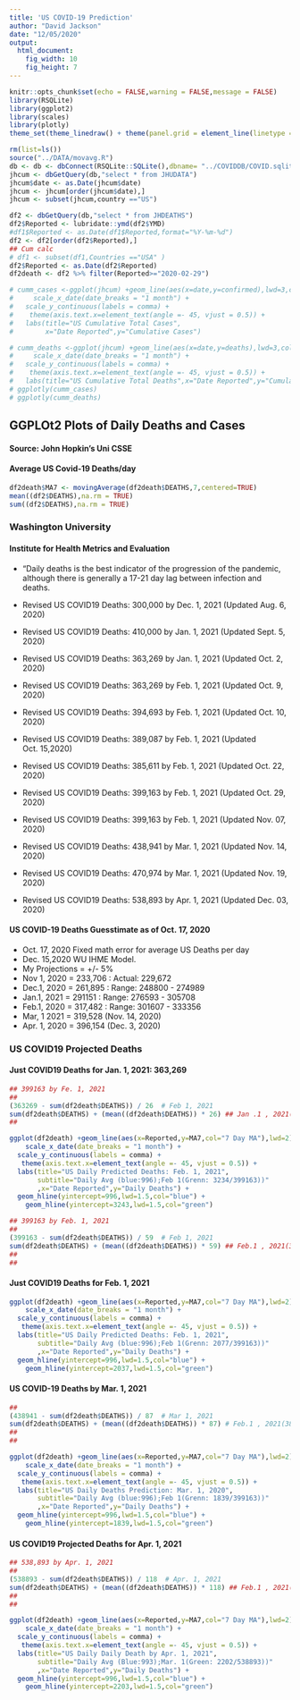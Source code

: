 ```yaml
---
title: 'US COVID-19 Prediction'
author: "David Jackson"
date: "12/05/2020"
output: 
  html_document: 
    fig_width: 10
    fig_height: 7
---
```


```r
knitr::opts_chunk$set(echo = FALSE,warning = FALSE,message = FALSE)
library(RSQLite)
library(ggplot2)
library(scales)
library(plotly)
theme_set(theme_linedraw() + theme(panel.grid = element_line(linetype = 'dashed')))
```

```r
rm(list=ls())
source("../DATA/movavg.R")
db <- db <- dbConnect(RSQLite::SQLite(),dbname= "../COVIDDB/COVID.sqlite3")
jhcum <- dbGetQuery(db,"select * from JHUDATA")
jhcum$date <- as.Date(jhcum$date)
jhcum <- jhcum[order(jhcum$date),]
jhcum <- subset(jhcum,country =="US")

```

```r
df2 <- dbGetQuery(db,"select * from JHDEATHS")
df2$Reported <- lubridate::ymd(df2$YMD)
#df1$Reported <- as.Date(df1$Reported,format="%Y-%m-%d")
df2 <- df2[order(df2$Reported),]
## Cum calc
# df1 <- subset(df1,Countries =="USA" )
df2$Reported <- as.Date(df2$Reported)
df2death <- df2 %>% filter(Reported>="2020-02-29") 

```

```r
# cumm_cases <-ggplot(jhcum) +geom_line(aes(x=date,y=confirmed),lwd=3,col="red") + 
#     scale_x_date(date_breaks = "1 month") +
#   scale_y_continuous(labels = comma) +
#    theme(axis.text.x=element_text(angle =- 45, vjust = 0.5)) +
#   labs(title="US Cumulative Total Cases",
#        x="Date Reported",y="Cumulative Cases") 
```
```r
# cumm_deaths <-ggplot(jhcum) +geom_line(aes(x=date,y=deaths),lwd=3,col="blue") + 
#     scale_x_date(date_breaks = "1 month") +
#   scale_y_continuous(labels = comma) +
#    theme(axis.text.x=element_text(angle =- 45, vjust = 0.5)) +
#   labs(title="US Cumulative Total Deaths",x="Date Reported",y="Cumulative Deaths")
# ggplotly(cumm_cases)
# ggplotly(cumm_deaths)
```

## GGPLOt2 Plots of Daily Deaths and Cases
#### Source: John Hopkin's Uni CSSE


#### Average US Covid-19 Deaths/day

```r
df2death$MA7 <- movingAverage(df2death$DEATHS,7,centered=TRUE)
mean((df2$DEATHS),na.rm = TRUE)
sum((df2$DEATHS),na.rm = TRUE)
```

### Washington University
#### Institute for Health Metrics and Evaluation
* "Daily deaths is the best indicator of the progression of the pandemic, although there is generally a 17-21 day lag between infection and deaths.

* Revised US COVID19 Deaths: 300,000 by Dec. 1, 2021 (Updated Aug. 6, 2020)
* Revised US COVID19 Deaths: 410,000 by Jan. 1, 2021 (Updated Sept. 5, 2020)
* Revised US COVID19 Deaths: 363,269 by Jan. 1, 2021 (Updated Oct. 2, 2020)
* Revised US COVID19 Deaths: 363,269 by Feb. 1, 2021 (Updated Oct. 9, 2020)
* Revised US COVID19 Deaths: 394,693 by Feb. 1, 2021 (Updated Oct. 10, 2020)
* Revised US COVID19 Deaths: 389,087 by Feb. 1, 2021 (Updated Oct. 15,2020)
* Revised US COVID19 Deaths: 385,611 by Feb. 1, 2021 (Updated Oct. 22, 2020)
* Revised US COVID19 Deaths: 399,163 by Feb. 1, 2021 (Updated Oct. 29, 2020)
* Revised US COVID19 Deaths: 399,163 by Feb. 1, 2021 (Updated Nov. 07, 2020)
* Revised US COVID19 Deaths: 438,941 by Mar. 1, 2021 (Updated Nov. 14, 2020)
* Revised US COVID19 Deaths: 470,974 by Mar. 1, 2021 (Updated Nov. 19, 2020)
* Revised US COVID19 Deaths: 538,893 by Apr. 1, 2021 (Updated Dec. 03, 2020)


#### US COVID-19 Deaths  Guesstimate as of Oct. 17, 2020

* Oct. 17, 2020 Fixed math error for average US Deaths per day
* Dec. 15,2020 WU IHME Model.
* My Projections = +/- 5%
* Nov 1,  2020 = 233,706 : Actual: 229,672
* Dec.1,  2020 = 261,895 : Range: 248800 - 274989
* Jan.1,  2021 = 291151  : Range: 276593 - 305708
* Feb.1, 2020 = 317,482 : Range: 301607 - 333356
* Mar, 1 2021 = 319,528 (Nov. 14, 2020)
* Apr. 1, 2020 = 396,154 (Dec. 3, 2020)

### US COVID19 Projected Deaths
#### Just COVID19 Deaths for Jan. 1, 2021: 363,269

```r
## 399163 by Fe. 1, 2021
##
(363269 - sum(df2death$DEATHS)) / 26  # Feb 1, 2021
sum(df2death$DEATHS) + (mean((df2death$DEATHS)) * 26) ## Jan .1 , 2021(363269)
## 
```

```r
ggplot(df2death) +geom_line(aes(x=Reported,y=MA7,col="7 Day MA"),lwd=2) + 
    scale_x_date(date_breaks = "1 month") +
  scale_y_continuous(labels = comma) +
   theme(axis.text.x=element_text(angle =- 45, vjust = 0.5)) +
  labs(title="US Daily Predicted Deaths: Feb. 1, 2021",
       subtitle="Daily Avg (blue:996);Feb 1(Grenn: 3234/399163))"
       ,x="Date Reported",y="Daily Deaths") +
  geom_hline(yintercept=996,lwd=1.5,col="blue") +
    geom_hline(yintercept=3243,lwd=1.5,col="green")

```






```r
## 399163 by Feb. 1, 2021
##
(399163 - sum(df2death$DEATHS)) / 59  # Feb 1, 2021
sum(df2death$DEATHS) + (mean((df2death$DEATHS)) * 59) ## Feb.1 , 2021(389087)
##
## 
```


#### Just COVID19 Deaths for Feb. 1, 2021


```r
ggplot(df2death) +geom_line(aes(x=Reported,y=MA7,col="7 Day MA"),lwd=2) + 
    scale_x_date(date_breaks = "1 month") +
  scale_y_continuous(labels = comma) +
   theme(axis.text.x=element_text(angle =- 45, vjust = 0.5)) +
  labs(title="US Daily Predicted Deaths: Feb. 1, 2021",
       subtitle="Daily Avg (blue:996);Feb 1(Grenn: 2077/399163))"
       ,x="Date Reported",y="Daily Deaths") +
  geom_hline(yintercept=996,lwd=1.5,col="blue") +
    geom_hline(yintercept=2037,lwd=1.5,col="green")

```

#### US COVID-19 Deaths by Mar. 1, 2021

```r
##
(438941 - sum(df2death$DEATHS)) / 87  # Mar 1, 2021
sum(df2death$DEATHS) + (mean((df2death$DEATHS)) * 87) # Feb.1 , 2021(389087)
##
## 
```
```r

ggplot(df2death) +geom_line(aes(x=Reported,y=MA7,col="7 Day MA"),lwd=2) + 
    scale_x_date(date_breaks = "1 month") +
  scale_y_continuous(labels = comma) +
   theme(axis.text.x=element_text(angle =- 45, vjust = 0.5)) +
  labs(title="US Daily Deaths Prediction: Mar. 1, 2020",
       subtitle="Daily Avg (blue:996);Feb 1(Grenn: 1839/399163))"
       ,x="Date Reported",y="Daily Deaths") +
  geom_hline(yintercept=996,lwd=1.5,col="blue") +
    geom_hline(yintercept=1839,lwd=1.5,col="green")

```

#### US COVID19 Projected Deaths for Apr. 1, 2021

```r
## 538,893 by Apr. 1, 2021
##
(538893 - sum(df2death$DEATHS)) / 118  # Apr. 1, 2021
sum(df2death$DEATHS) + (mean((df2death$DEATHS)) * 118) ## Feb.1 , 2021(389087)
##
## 
```
```r
ggplot(df2death) +geom_line(aes(x=Reported,y=MA7,col="7 Day MA"),lwd=2) + 
    scale_x_date(date_breaks = "1 month") +
  scale_y_continuous(labels = comma) +
   theme(axis.text.x=element_text(angle =- 45, vjust = 0.5)) +
  labs(title="US Daily Daily Death by Apr. 1, 2021",
       subtitle="Daily Avg (Blue:993);Mar. 1(Green: 2202/538893))"
       ,x="Date Reported",y="Daily Deaths") +
  geom_hline(yintercept=996,lwd=1.5,col="blue") +
    geom_hline(yintercept=2203,lwd=1.5,col="green")

```


